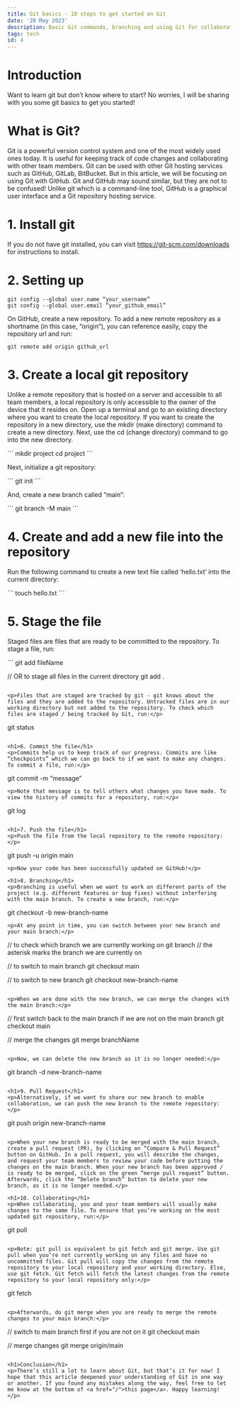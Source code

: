---
title: Git basics - 10 steps to get started on Git
date: '28 May 2023'
description: Basic Git commands, branching and using Git for collaboration
tags: tech
id: 4
---
<h1>Introduction</h1> 
<p>Want to learn git but don’t know where to start? No worries, I will be sharing with you some git basics to get you started!</p>

<h1>What is Git?</h1> 
<p>Git is a powerful version control system and one of the most widely used ones today. It is useful for keeping track of code changes and collaborating with other team members. Git can be used with other Git hosting services such as GitHub, GitLab, BitBucket. But in this article, we will be focusing on using Git with GitHub. Git and GitHub may sound similar, but they are not to be confused! Unlike git which is a command-line tool, GitHub is a graphical user interface and a Git repository hosting service.</p>

<h1>1. Install git</h1> 
<p>If you do not have git installed, you can visit <a href="https://git-scm.com/downloads">https://git-scm.com/downloads</a> for instructions to install.</p>
<h1>2. Setting up</h1>

```
git config --global user.name “your_username”
git config --global user.email “your_github_email”
```

<p>On GitHub, create a new repository. To add a new remote repository as a shortname (in this case, “origin”), you can reference easily, copy the repository url and run:</p>

```
git remote add origin github_url
```
<h1>3. Create a local git repository</h1>
<p>Unlike a remote repository that is hosted on a server and accessible to all team members, a local repository is only accessible to the owner of the device that it resides on. Open up a terminal and go to an existing directory where you want to create the local repository. If you want to create the repository in a new directory, use the mkdir (make directory) command to create a new directory. Next, use the cd (change directory) command to go into the new directory.</p>
```
mkdir project
cd project
```

<p>Next, initialize a git repository:</p>
```
git init
```
<p>And, create a new branch called “main”:</p>
```
git branch -M main
```
<h1>4. Create and add a new file into the repository</h1>
<p>Run the following command to create a new text file called ‘hello.txt’ into the current directory:</p>
```
touch hello.txt
```

<h1>5. Stage the file</h1>
<p>Staged files are files that are ready to be committed to the repository. To stage a file, run:</p>
```
git add fileName 

// OR to stage all files in the current directory
git add . 
```

<p>Files that are staged are tracked by git - git knows about the files and they are added to the repository. Untracked files are in our working directory but not added to the repository. To check which files are staged / being tracked by Git, run:</p>
```
git status
```

<h1>6. Commit the file</h1>
<p>Commits help us to keep track of our progress. Commits are like “checkpoints” which we can go back to if we want to make any changes. To commit a file, run:</p>
```
git commit -m “message”
```
<p>Note that message is to tell others what changes you have made. To view the history of commits for a repository, run:</p>
```
git log
```

<h1>7. Push the file</h1>
<p>Push the file from the local repository to the remote repository:</p>
```
git push -u origin main 
```
<p>Now your code has been successfully updated on GitHub!</p>

<h1>8. Branching</h1>
<p>Branching is useful when we want to work on different parts of the project (e.g. different features or bug fixes) without interfering with the main branch. To create a new branch, run:</p>
```
git checkout -b new-branch-name
```
<p>At any point in time, you can switch between your new branch and your main branch:</p>
```
// to check which branch we are currently working on 
git branch 
// the asterisk marks the branch we are currently on

// to switch to main branch
git checkout main

// to switch to new branch
git checkout new-branch-name
```

<p>When we are done with the new branch, we can merge the changes with the main branch:</p>
```
// first switch back to the main branch if we are not on the main branch
git checkout main

// merge the changes
git merge branchName
```

<p>Now, we can delete the new branch as it is no longer needed:</p>
```
git branch -d new-branch-name
```

<h1>9. Pull Request</h1>
<p>Alternatively, if we want to share our new branch to enable collaboration, we can push the new branch to the remote repository:</p>
```
git push origin new-branch-name
```

<p>When your new branch is ready to be merged with the main branch, create a pull request (PR), by clicking on “Compare & Pull Request” button on GitHub. In a pull request, you will describe the changes, and request your team members to review your code before putting the changes on the main branch. When your new branch has been approved / is ready to be merged, click on the green “merge pull request” button. Afterwards, click the “Delete branch” button to delete your new branch, as it is no longer needed.</p>

<h1>10. Collaborating</h1>
<p>When collaborating, you and your team members will usually make changes to the same file. To ensure that you’re working on the most updated git repository, run:</p>
```
git pull 
```

<p>Note: git pull is equivalent to git fetch and git merge. Use git pull when you’re not currently working on any files and have no uncommitted files. Git pull will copy the changes from the remote repository to your local repository and your working directory. Else, use git fetch. Git fetch will fetch the latest changes from the remote repository to your local repository only:</p>
```
git fetch
```

<p>Afterwards, do git merge when you are ready to merge the remote changes to your main branch:</p>
```
// switch to main branch first if you are not on it
git checkout main

// merge changes
git merge origin/main
```

<h1>Conclusion</h1>
<p>There’s still a lot to learn about Git, but that’s it for now! I hope that this article deepened your understanding of Git in one way or another. If you found any mistakes along the way, feel free to let me know at the bottom of <a href="/">this page</a>. Happy learning!</p>
